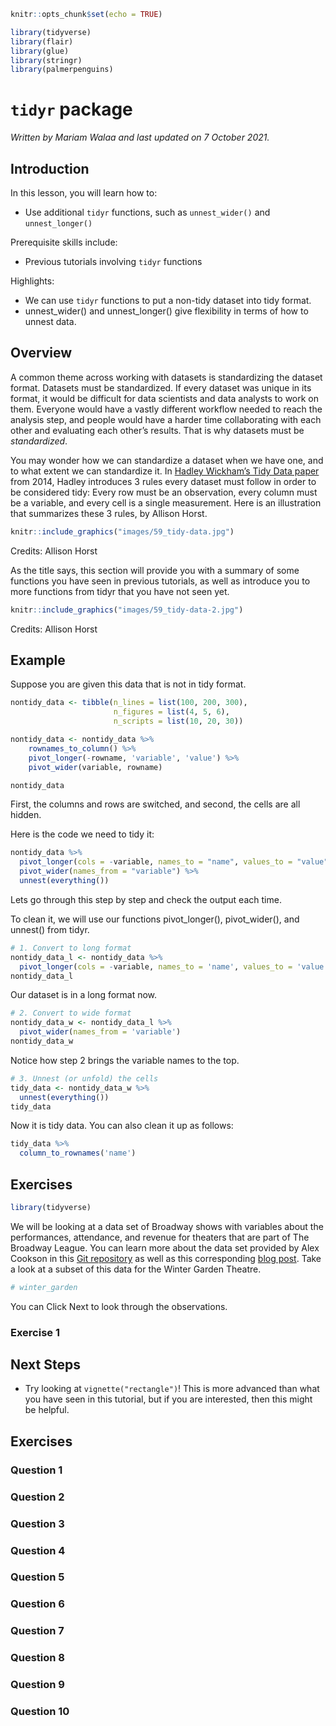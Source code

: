 
```r
knitr::opts_chunk$set(echo = TRUE)

library(tidyverse)
library(flair)
library(glue)
library(stringr)
library(palmerpenguins)
```

# `tidyr` package

*Written by Mariam Walaa and last updated on 7 October 2021.*

## Introduction

In this lesson, you will learn how to:

- Use additional `tidyr` functions, such as `unnest_wider()` and `unnest_longer()`

Prerequisite skills include:

- Previous tutorials involving `tidyr` functions

Highlights:

- We can use `tidyr` functions to put a non-tidy dataset into tidy format.
- unnest_wider() and unnest_longer() give flexibility in terms of how to unnest data.

## Overview

A common theme across working with datasets is standardizing the dataset format. Datasets
must be standardized. If every dataset was unique in its format, it would be difficult for
data scientists and data analysts to work on them. Everyone would have a vastly
different workflow needed to reach the analysis step, and people would have a harder time
collaborating with each other and evaluating each other's results. That is why datasets
must be *standardized*.

You may wonder how we can standardize a dataset when we have one, and to what extent we 
can standardize it. In [Hadley Wickham's Tidy Data
paper](https://vita.had.co.nz/papers/tidy-data.html) from 2014, Hadley introduces 3 rules
every dataset must follow in order to be considered tidy: Every row must be an observation,
every column must be a variable, and every cell is a single measurement. Here is an 
illustration that summarizes these 3 rules, by Allison Horst.

```r
knitr::include_graphics("images/59_tidy-data.jpg")
```

Credits: Allison Horst

As the title says, this section will provide you with a summary of some functions you have
seen in previous tutorials, as well as introduce you to more functions from tidyr that
you have not seen yet.

```r
knitr::include_graphics("images/59_tidy-data-2.jpg")
```

Credits: Allison Horst

## Example 

Suppose you are given this data that is not in tidy format. 

```r
nontidy_data <- tibble(n_lines = list(100, 200, 300),
                       n_figures = list(4, 5, 6),
                       n_scripts = list(10, 20, 30))

nontidy_data <- nontidy_data %>%
    rownames_to_column() %>%
    pivot_longer(-rowname, 'variable', 'value') %>%
    pivot_wider(variable, rowname)
```

```r
nontidy_data
```

First, the columns and rows are switched, and second, the cells are all hidden.

Here is the code we need to tidy it:

```r
nontidy_data %>%
  pivot_longer(cols = -variable, names_to = "name", values_to = "value") %>%
  pivot_wider(names_from = "variable") %>%
  unnest(everything())
```

Lets go through this step by step and check the output each time.

To clean it, we will use our functions pivot_longer(), pivot_wider(), and unnest() from
tidyr.

```r
# 1. Convert to long format
nontidy_data_l <- nontidy_data %>%
  pivot_longer(cols = -variable, names_to = 'name', values_to = 'value')
nontidy_data_l
```

Our dataset is in a long format now.

```r
# 2. Convert to wide format
nontidy_data_w <- nontidy_data_l %>%
  pivot_wider(names_from = 'variable')
nontidy_data_w
```

Notice how step 2 brings the variable names to the top.

```r
# 3. Unnest (or unfold) the cells
tidy_data <- nontidy_data_w %>%
  unnest(everything())
tidy_data
```

Now it is tidy data. You can also clean it up as follows:

```r
tidy_data %>%
  column_to_rownames('name')
```

## Exercises

```r
library(tidyverse)
```

We will be looking at a data set of Broadway shows with variables about the performances,
attendance, and revenue for theaters that are part of The Broadway League. You can learn
more about the data set provided by Alex Cookson in this [Git
repository](https://github.com/tacookson/data) as well as this corresponding [blog
post](https://www.alexcookson.com/post/most-successful-broadway-show-of-all-time/). Take a
look at a subset of this data for the Winter Garden Theatre.

```r
# winter_garden
```

You can Click Next to look through the observations.

### Exercise 1

<!-- ```{r tidyr-exercise-1, echo = FALSE} -->
<!-- question("Without using the nest() function, how many rows and columns do we have after nesting?", -->
<!--          answer("2 rows and 2 columns", correct = TRUE), -->
<!--          answer("44 rows and 2 columns"), -->
<!--          answer("44 rows and 3 columns"), -->
<!--          answer("2 rows and 3 columns"), -->
<!--          allow_retry = TRUE, -->
<!--          random_answer_order = TRUE) -->
<!-- ``` -->

<!-- #### Exercise 2 -->

<!-- Try the nest() function. Do you get the expected result? -->

<!-- ```{r tidyr-exercise-2, exercise = TRUE} -->

<!-- ``` -->

<!-- ```{r tidyr-exercise-2-sol, echo = FALSE} -->
<!-- tidyr_ex2_sol <- winter_garden %>% nest(data = c(show)) -->
<!-- ``` -->


<!-- #### Exercise 3 -->

<!-- ```{r tidyr-exercise-3, echo = FALSE} -->
<!-- question("Consider the code from Exercise 2. What would the sizes of each of the nested data frames be?", -->
<!--          answer("22 rows by 1 column", correct = TRUE), -->
<!--          answer("1 row by 22 columns"), -->
<!--          answer("44 rows by 1 column"), -->
<!--          answer("1 row by 44 columns"), -->
<!--          allow_retry = TRUE, -->
<!--          random_answer_order = TRUE) -->
<!-- ``` -->

<!-- #### Exercise 4 -->

<!-- ```{r tidyr-exercise-4, echo = FALSE} -->
<!-- question("Consider the code from Exercise 2. Without using the unnest_longer() function, how many rows and columns are in this dataset after unnesting longer?", -->
<!--          answer("22 rows by 1 column"), -->
<!--          answer("1 row by 22 columns"), -->
<!--          answer("44 rows by 2 columns", correct = TRUE), -->
<!--          answer("1 row by 44 columns"), -->
<!--          allow_retry = TRUE, -->
<!--          random_answer_order = TRUE) -->
<!-- ``` -->

<!-- #### Exercise 5 -->

<!-- Take a look at another subset of the data set, for Palace Theatre this time.  -->

<!-- ```{r tidyr-data-2-1} -->
<!-- palace -->
<!-- ``` -->

<!-- ```{r tidyr-exercise-5, echo = FALSE} -->
<!-- question("Which of these functions gives us 12 rows and 2 columns?", -->
<!--          answer("nest()", correct = TRUE), -->
<!--          answer("unnest()"), -->
<!--          answer("unnest_wider()"), -->
<!--          answer("unnest_longer()"), -->
<!--          allow_retry = TRUE, -->
<!--          random_answer_order = TRUE) -->
<!-- ``` -->

## Next Steps

- Try looking at `vignette("rectangle")`! This is more advanced than what you have seen in
this tutorial, but if you are interested, then this might be helpful.




## Exercises

### Question 1

### Question 2

### Question 3

### Question 4

### Question 5

### Question 6

### Question 7

### Question 8

### Question 9

### Question 10
